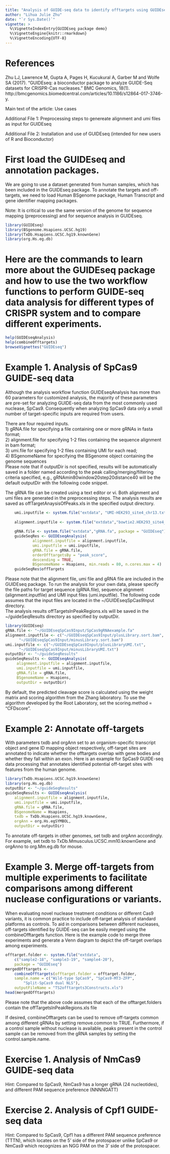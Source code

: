 ```yaml
---
title: "Analysis of GUIDE-seq data to identify offtargets using GUIDEseq package"
author: "Lihua Julie Zhu"
date: "`r Sys.Date()`"
vignette: >
  %\VignetteIndexEntry{GUIDEseq package demo}
  %\VignetteEngine{knitr::rmarkdown}
  %\VignetteEncoding{UTF-8}
---
```


References  
========================================================
Zhu LJ, Lawrence M, Gupta A, Pages H, Kucukural A, Garber M and Wolfe SA (2017). “GUIDEseq: a bioconductor package to analyze GUIDE-Seq datasets for CRISPR-Cas nucleases.” BMC Genomics, 18(1). http://bmcgenomics.biomedcentral.com/articles/10.1186/s12864-017-3746-y.  

Main text of the article: Use cases  

Additional File 1: Preprocessing steps to genereate alignment and umi files as input for GUIDEseq  

Additional File 2: Installation and use of GUIDEseq (intended for new users of R and Bioconductor)  


First load the GUIDEseq and annotation packages.  
========================================================

We are going to use a dataset generated from human samples, which has been included in the GUIDEseq package.
To annotate the targets and off-targets, we need to load Human BSgenome package, Human Transcript and gene identifier mapping packages.  

Note: It is critical to use the same version of the genome for sequence mapping (preprocessing) and for sequence analysis in GUIDEseq.  

```r
library(GUIDEseq)
library(BSgenome.Hsapiens.UCSC.hg19)
library(TxDb.Hsapiens.UCSC.hg19.knownGene)
library(org.Hs.eg.db)
```

Here are the commands to learn more about the GUIDEseq package and how to use the two workflow functions to perform GUIDE-seq data analysis for different types of CRISPR system and to compare different experiments.  
========================================================

```r
help(GUIDEseqAnalysis)
help(combineOfftargets)
browseVignettes("GUIDEseq")
```

Example 1. Analysis of SpCas9 GUIDE-seq data
========================================================
Although the analysis workflow function GUIDEseqAnalysis has more than 60 parameters for customized analysis, the majority of these parameters are pre-set for analyzing GUIDE-seq data from the most commonly used nuclease, SpCas9. Consequently when analyzing SpCas9 data only a small number of target-specific inputs are required from users.   

There are four required inputs.  
1) gRNA.file for specifying a file containing one or more gRNAs in fasta format;  
2) alignment.file for specifying 1-2 files containing the sequence alignment in bam format;  
3) umi.file for specifying 1-2 files containing UMI for each read;  
4) BSgenomeName for specifying the BSgenome object containing the genome sequences  
Please note that if outputDir is not specified, results will be automatically saved in a folder named according to the peak calling/merging/filtering criteria specified, e.g., gRNAmin80window20step20distance40 will be the default outputDir with the following code snippet.   

The gRNA file can be created using a text editor or vi. Both alignment and umi files are generated in the preprocessing steps. The analysis results are saved as offTargetAnaysisOfPeaks.xls in the specified output directory.  


```r
   
    umi.inputfile <- system.file("extdata", "UMI-HEK293_site4_chr13.txt", package = "GUIDEseq")
    
    alignment.inputfile <- system.file("extdata","bowtie2.HEK293_site4_chr13.sort.bam", package = "GUIDEseq")
    
    gRNA.file <- system.file("extdata","gRNA.fa", package = "GUIDEseq")
    guideSeqRes <- GUIDEseqAnalysis(
            alignment.inputfile = alignment.inputfile,
            umi.inputfile = umi.inputfile, 
            gRNA.file = gRNA.file,
            orderOfftargetsBy = "peak_score",
            descending = TRUE, 
            BSgenomeName = Hsapiens, min.reads = 80, n.cores.max = 4)
    guideSeqRes$offTargets
```

Please note that the alignment file, umi file and gRNA file are included in the GUIDEseq package. To run the analysis for your own data,  please specify the file paths for target sequence (gRNA.file), sequence alignment (alignment.inputfile) and UMI input files (umi.inputfile). The following code assumes that the input files are located in the ~/GUIDEseqSpCas9Input directory.  
The analysis results offTargetsInPeakRegions.xls will be saved in the ~/guideSeqResults directory as specified by outputDir.  


```r
library(GUIDEseq)
gRNA.file <- "~/GUIDEseqSpCas9Input/SpCas9gRNAexample.fa"
alignment.inputfile <- c("~/GUIDEseqSpCas9Input/plusLibrary.sort.bam",     
      "~/GUIDEseqSpCas9Input/minusLibrary.sort.bam")
umi.inputfile <- c("~/GUIDEseqSpCas9Input/plusLibraryUMI.txt", 
      "~/GUIDEseqSpCas9Input/minusLibraryUMI.txt")
outputDir <- "~/guideSeqResults"
guideSeqResults <- GUIDEseqAnalysis(
     alignment.inputfile = alignment.inputfile,
     umi.inputfile = umi.inputfile,
     gRNA.file = gRNA.file,
     BSgenomeName = Hsapiens, 
     outputDir = outputDir)
```

By default, the predicted cleavage score is calculated using the weight matrix and scoring algorithm from the Zhang laboratory. To use the algorithm developed by the Root Laboratory, set the scoring.method = "CFDscore".   


Example 2: Annotate off-targets
========================================================

With parameters txdb and orgAnn set to an organism-specific transcript object and gene ID mapping object respectively, off-target sites are annotated to indicate whether the offtargets overlap with gene bodies and whether they fall within an exon. Here is an example for SpCas9 GUIDE-seq data processing that annotates identified potential off-target sites with features from the human genome.  

```r
library(TxDb.Hsapiens.UCSC.hg19.knownGene)
library(org.Hs.eg.db)
outputDir <- "~/guideSeqResults"
guideSeqResults <- GUIDEseqAnalysis(
    alignment.inputfile = alignment.inputfile,
    umi.inputfile = umi.inputfile,
    gRNA.file = gRNA.file,
    BSgenomeName = Hsapiens, 
    txdb = TxDb.Hsapiens.UCSC.hg19.knownGene, 
    orgAnn = org.Hs.egSYMBOL,
    outputDir = outputDir)
```

To annotate off-targets in other genomes, set txdb and orgAnn accordingly. For example, set txdb to TxDb.Mmusculus.UCSC.mm10.knownGene and orgAnno to org.Mm.eg.db for mouse.


Example 3. Merge off-targets from multiple experiments to facilitate comparisons among different nuclease configurations or variants.
========================================================
When evaluating novel nuclease treatment conditions or different Cas9 variants, it is common practice to include off-target analysis of standard platforms as controls. To aid in comparisons between different nucleases, off-targets identified by GUIDE-seq can be easily merged using the combineOfftargets function.  Here is the example code to merge three experiments and generate a Venn diagram to depict the off-target overlaps among experiments.  

```r
offtarget.folder <- system.file("extdata",  
    c("sample2-18", "sample3-19", "sample4-20"),
    package = "GUIDEseq")
mergedOfftargets <-
    combineOfftargets(offtarget.folder = offtarget.folder,
    sample.name = c("Wild-type SpCas9", "SpCas9-MT3-ZFP",
        "Split-SpCas9 dual NLS"), 
    outputFileName = "TS2offtargets3Constructs.xls")
head(mergedOfftargets)
```

Please note that the above code assumes that each of the offtarget.folders contain the offTargetsInPeakRegions.xls file  

If desired, combineOfftargets can be used to remove off-targets common among different gRNAs by setting remove.common to TRUE. Furthermore, if a control sample without nuclease is available, peaks present in the control sample can be removed from the gRNA samples by setting the control.sample.name.  


Exercise 1.  Analysis of NmCas9 GUIDE-seq data  
========================================================
Hint: Compared to SpCas9, NmCas9 has a longer gRNA (24 nucleotides), and different PAM sequence preference (NNNNGATT)  
    

Exercise 2. Analysis of Cpf1 GUIDE-seq data  
========================================================
Hint: Compared to SpCas9, Cpf1 has a different PAM sequence preference (TTTN), which locates on the 5' side of the protospacer unlike SpCas9 or NmCas9 which recognizes an NGG PAM on the 3' side of the protospacer.  
